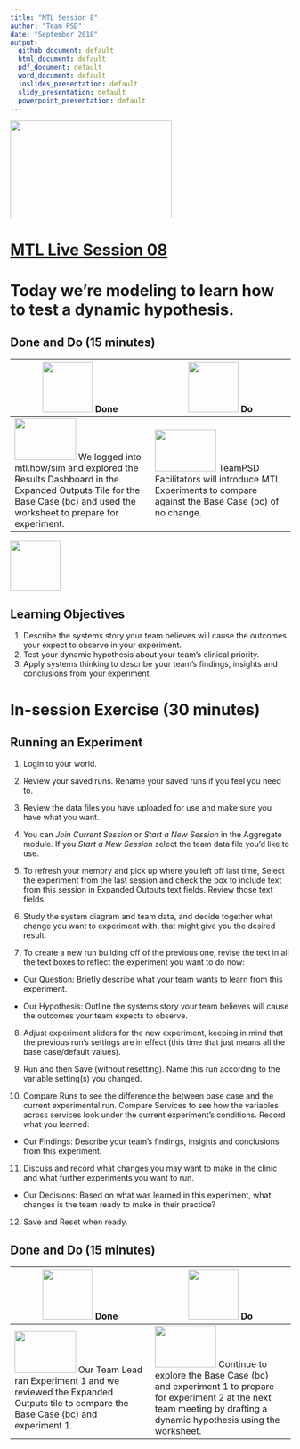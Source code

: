 ```yaml
---
title: "MTL Session 8"
author: "Team PSD"
date: "September 2018"
output: 
  github_document: default
  html_document: default
  pdf_document: default
  word_document: default
  ioslides_presentation: default
  slidy_presentation: default
  powerpoint_presentation: default
---
```


<img src = "https://github.com/lzim/teampsd/blob/master/resources/logos/mtl_live_sq_sm.png"
     height = "175" width = "290">  

# [MTL Live Session 08](https://github.com/lzim/teampsd/blob/master/mtl_facilitate_workgroup/mtl_live_guide/mtl_live_session08_see.Rmd "MTL Live Session 08")

# Today we're modeling to learn how to test a dynamic hypothesis.

## Done and Do (15 minutes)
<!-- Do/Done Tables -->
| <img src = "https://raw.githubusercontent.com/lzim/teampsd/hexagon_icons/np_hexagon-check-mark_309690_003F72.png" height = "90" width = "90"> **Done** | <img src = "https://raw.githubusercontent.com/lzim/teampsd/hexagon_icons/np_synchronize_778914_003F72.png" height = "90" width = "90"> **Do** |
| --- | --- | 
| [<img src = "https://raw.githubusercontent.com/lzim/teampsd/master/resources/logos/mtl_how_sim.png" height = "75" width = "110">](http://mtl.how/sim) We logged into mtl.how/sim and explored the Results Dashboard in the Expanded Outputs Tile for the Base Case (bc) and used the worksheet to prepare for experiment. | [<img src = "https://raw.githubusercontent.com/lzim/teampsd/master/resources/logos/mtl_how_sim.png" height = "75" width = "110">](http://mtl.how/sim) TeamPSD Facilitators will introduce MTL Experiments to compare against the Base Case (bc) of no change.

<!-- Learning Objectives Icon --> 
<img src = "https://github.com/lzim/teampsd/blob/master/resources/icons/we_decided_learning_objectives.png" height = "90" width = "90" style ="display: inline-block"/> 

## Learning Objectives

1. Describe the systems story your team believes will cause the outcomes your expect to observe in your experiment.
2. Test your dynamic hypothesis about your team's clinical priority.
3. Apply systems thinking to describe your team's findings, insights and conclusions from your experiment.

# In-session Exercise (30 minutes)

## Running an Experiment

1.	Login to your world.

2.	Review your saved runs. Rename your saved runs if you feel you need to.

3.	Review the data files you have uploaded for use and make sure you have what you want.

4.	You can *Join Current Session* or *Start a New Session* in the Aggregate module. If you *Start a New Session* select the team data file you’d like to use.

5.	To refresh your memory and pick up where you left off last time, Select the experiment from the last session and check the box to include text from this session in Expanded Outputs text fields. Review those text fields.

6.	Study the system diagram and team data, and decide together what change you want to experiment with, that might give you the desired result.

7.	To create a new run building off of the previous one, revise the text in all the text boxes to reflect the experiment you want to do now: 

+ Our Question: Briefly describe what your team wants to learn from this experiment.
   
+ Our Hypothesis: Outline the systems story your team believes will cause the outcomes your team expects to observe.

8.	Adjust experiment sliders for the new experiment, keeping in mind that the previous run’s settings are in effect (this time that just means all the base case/default values).

9.	Run and then Save (without resetting). Name this run according to the variable setting(s) you changed.

10.	Compare Runs to see the difference the between base case and the current experimental run. Compare Services to see how the variables across services look under the current experiment's conditions. Record what you learned:

   + Our Findings: Describe your team's findings, insights and conclusions from this experiment.

11.	Discuss and record what changes you may want to make in the clinic and what further experiments you want to run. 

   + Our Decisions: Based on what was learned in this experiment, what changes is the team ready to make in their practice?

12. Save and Reset when ready.
 

## Done and Do (15 minutes)
<!-- Do/Done Tables -->
| <img src = "https://raw.githubusercontent.com/lzim/teampsd/hexagon_icons/np_hexagon-check-mark_309690_003F72.png" height = "90" width = "90"> **Done** | <img src = "https://raw.githubusercontent.com/lzim/teampsd/hexagon_icons/np_synchronize_778914_003F72.png" height = "90" width = "90"> **Do** |
| --- | --- | 
| [<img src = "https://raw.githubusercontent.com/lzim/teampsd/master/resources/logos/mtl_how_sim.png" height = "75" width = "110">](http://mtl.how/sim) Our Team Lead ran Experiment 1 and we reviewed the Expanded Outputs tile to compare the Base Case (bc) and experiment 1. | [<img src = "https://raw.githubusercontent.com/lzim/teampsd/master/resources/logos/mtl_how_sim.png" height = "75" width = "110">](http://mtl.how/sim) Continue to explore the Base Case (bc) and experiment 1 to prepare for experiment 2 at the next team meeting by drafting a dynamic hypothesis using the worksheet. | 



